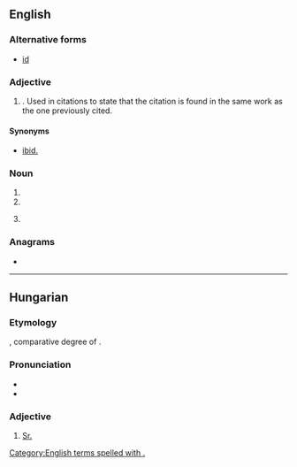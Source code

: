 {{also|Appendix:Variations of "id"}}
==English==

===Alternative forms===
* [[id]]

===Adjective===
{{head|en|adjective}}

# {{lb|en|bibliography}} {{abbreviation of|en|idem}}. Used in citations to state that the citation is found in the same work as the one previously cited.

====Synonyms====
* {{sense|bibliography}} [[ibid.]]

===Noun===
{{head|en|noun}}

# {{acronym of|en|identity document}}
# {{abbreviation of|en|identification}}
# {{lb|en|computing}} {{abbreviation of|en|identifier}}

===Anagrams===
* {{anagrams|en|a=di|DI|Di|dI|di|di-}}

[[Category:English terms spelled with .]]

----

==Hungarian==

===Etymology===
{{abbreviation of|hu|[[idősb]] or [[idősebb]]||older|nodot=y}}, comparative degree of {{m|hu|idős||old}}.

===Pronunciation===
* {{hu-IPA|idősb}}
* {{hu-IPA|idősebb}}

===Adjective===
{{head|hu|adjective}}

# [[Sr.]] {{gloss|a title used before a father's name when his son is given the same name}}
#: {{uxi|hu|'''id.''' Kovács János|János Kovács '''Sr.'''}}